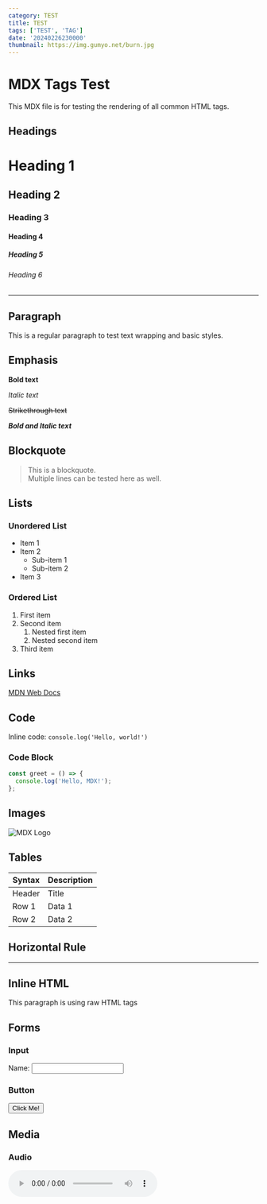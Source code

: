 ```yaml
---
category: TEST
title: TEST
tags: ['TEST', 'TAG']
date: '20240226230000'
thumbnail: https://img.gumyo.net/burn.jpg
---
```


# MDX Tags Test

This MDX file is for testing the rendering of all common HTML tags.

## Headings

# Heading 1
## Heading 2
### Heading 3
#### Heading 4
##### Heading 5
###### Heading 6

---

## Paragraph

This is a regular paragraph to test text wrapping and basic styles.

## Emphasis

**Bold text**

*Italic text*

~~Strikethrough text~~

**_Bold and Italic text_**

## Blockquote

> This is a blockquote.  
> Multiple lines can be tested here as well.

## Lists

### Unordered List
- Item 1
- Item 2
  - Sub-item 1
  - Sub-item 2
- Item 3

### Ordered List
1. First item
2. Second item
   1. Nested first item
   2. Nested second item
3. Third item

## Links

[MDN Web Docs](https://developer.mozilla.org/)

## Code

Inline code: `console.log('Hello, world!')`

### Code Block

```js
const greet = () => {
  console.log('Hello, MDX!');
};
```

## Images

![MDX Logo](https://img.gumyo.net/anya_hehe.jpg)

## Tables

| Syntax | Description |
|--------|-------------|
| Header | Title       |
| Row 1  | Data 1      |
| Row 2  | Data 2      |

## Horizontal Rule

---

## Inline HTML

<p>This paragraph is using raw HTML tags</p>

## Forms

### Input
<label htmlFor="name">Name:</label>
<input type="text" id="name" name="name" />

### Button
<button type="button">Click Me!</button>


## Media

### Audio

<audio controls src="https://github.com/rafaelreis-hotmart/Audio-Sample-files/raw/master/sample.mp3" />

### Video

![BUNNY](https://test-streams.mux.dev/x36xhzz/x36xhzz.m3u8)
![BUNNY2](https://storage.googleapis.com/gtv-videos-bucket/sample/ForBiggerMeltdowns.mp4)
